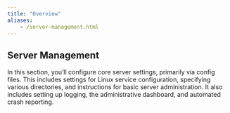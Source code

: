 ```yaml
---
title: "Overview"
aliases:
	- /server-management.html
---
```


## Server Management

In this section, you’ll configure core server settings, primarily via config files.  This includes settings for Linux service configuration, specifying various directories, and instructions for basic server administration.  It also includes setting up logging, the administrative dashboard, and automated crash reporting.
